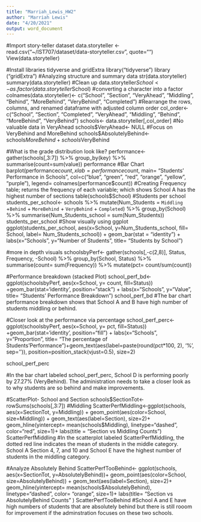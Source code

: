 ---
title: "Marriah_Lewis_HW2"
author: "Marriah Lewis"
date: "4/20/2021"
output: word_document
---

#Import story-teller dataset 
data.storyteller <- read.csv("~/IST707/dataset/data-storyteller.csv", quote="")
View(data.storyteller)

#Install libraries tidyverse and gridExtra 
library("tidyverse")
library ("gridExtra")
#Analyzing structure and summary data 
str(data.storyteller)
summary(data.storyteller)
#Clean up 
data.storyteller$School<- as.factor(data.storyteller$School) #converting a character into a factor 
colnames(data.storyteller)<- c("School", "Section", "VeryAhead", "Middling", "Behind", "MoreBehind", "VeryBehind", "Completed")
#Rearrange the rows, columns, and renamed dataframe with adjusted column order
col_order<- c("School", "Section", "Completed", "VeryAhead", "Middling", "Behind", "MoreBehind", "VeryBehind")
schools<- data.storyteller[,col_order]
#No valuable data in VeryAhead 
schools$VeryAhead<- NULL
#Focus on VeryBehind and MoreBehind 
schools$AbsolutelyBehind<- schools$MoreBehind + schools$VeryBehind 

#What is the grade distribution look like?
performance<- gather(schools[,3:7]) %>% group_by(key) %>% summarise(count=sum(value))
performance
#Bar Chart 
barplot(performance$count, xlab= performance$count, main= "Students' Performance in Schools", col=c("blue", "green", "red", "orange", "yellow", "purple"), legend= colnames(performance$count))
#Creating Frequency table; returns the frequency of each variable; which shows School A has the highest number of sections  
table(schools$School)
#Students per school
students_per_school<- schools %>%
  mutate(Num_Students = `Middling` +`Behind` + `MoreBehind` + `VeryBehind` + `Completed`) %>%
  group_by(School) %>%
  summarise(Num_Students_school = sum(Num_Students))
students_per_school
#Show visually using ggplot
ggplot(students_per_school, aes(x=School, y=Num_Students_school, fill= School, label= Num_Students_school)) + geom_bar(stat = "identity") + labs(x="Schools", y="Number of Students", title= "Students by School")

#more in depth visuals 
schoolsbyPerf<- gather(schools[,-c(2,8)], Status, Frequency, -School) %>% group_by(School, Status) %>%
  summarise(count= sum(Frequency)) %>% mutate(pct= count/sum(count))
  
#Performance breakdown (stacked Plot)
school_perf_bd<- ggplot(schoolsbyPerf, aes(x=School, y= count, fill=Status)) +geom_bar(stat='identity', position="stack") + labs(x="Schools", y="Value", title= "Students' Performance Breakdown")
school_perf_bd
#The bar chart performance breakdown shows that School A and B have high number of students middling or behind.

#Closer look at the performance via percentage 
school_perf_perc<- ggplot(schoolsbyPerf, aes(x=School, y= pct, fill=Status)) +geom_bar(stat='identity', position="fill") + labs(x="Schools", y="Proportion", title= "The percentage of Students'Performance")+geom_text(aes(label=paste(round(pct*100, 2), '%', sep='')), position=position_stack(vjust=0.5), size=2)

school_perf_perc

#In the bar chart labeled school_perf_perc, School D is performing poorly by 27.27% (VeryBehind). The administration needs to take a closer look as to why students are so behind and make improvements. 

#ScatterPlot- School and Section 
schools$SectionTot<- rowSums(schools[,3:7])
#Middling 
ScatterPerfMiddling<-ggplot(schools, aes(x=SectionTot, y=Middling)) + geom_point(aes(color=School, size=Middling)) + geom_text(aes(label=Section), size=2)+ geom_hline(yintercept= mean(schools$Middling), linetype="dashed", color="red", size=1)+ labs(title = "Section vs Middling Counts")
ScatterPerfMiddling
#In the scatterplot labeled ScatterPerfMiddling, the dotted red line indicates the mean of students in the middle category. School A Section 4, 7, and 10 and School E have the highest number of students in the middling category.

#Analyze Absolutely Behind 
ScatterPerfTooBehind<- ggplot(schools, aes(x=SectionTot, y=AbsolutelyBehind))+ geom_point(aes(color=School, size=AbsolutelyBehind)) + geom_text(aes(label=Section), size=2)+ geom_hline(yintercept= mean(schools$AbsolutelyBehind), linetype="dashed", color= "orange", size=1)+ labs(title= "Section vs AbsolutelyBehind Counts" )
ScatterPerfTooBehind
#School A and E have high numbers of students that are absolutely behind but there is still rooom for improvement if the adminstration focuses on these two schools. 